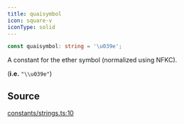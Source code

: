 ```yaml
---
title: quaisymbol
icon: square-v
iconType: solid
---
```


```ts
const quaisymbol: string = '\u039e';
```

A constant for the ether symbol (normalized using NFKC).

(**i.e.** `"\\u039e"`)

## Source

[constants/strings.ts:10](https://github.com/dominant-strategies/quais.js/blob/265429340b9a59debf8c98d9d1d84e14225d65d8/src/constants/strings.ts#L10)
